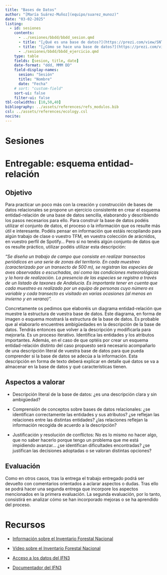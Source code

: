 ```yaml
---
title: "Bases de Datos"
author: "[María Suárez-Muñoz](equipo/suarez_munoz)"
date: "03-02-2025"
listing:
  - id: sesiones
    contents:
      - ../sesiones/bbdd/bbdd_sesion.qmd
      - title: "[¿Qué es una base de datos?](https://prezi.com/view/SNTReihW7NEUL99ZUVte/)" 
      - title: "[¿Cómo se hace una base de datos?](https://prezi.com/view/puAicrkDBdIEcr864RQg/)" 
      - ./sesiones/bbdd/bbdd_ejercicio.qmd
    type: table
    fields: [sesion, title, date]
    date-format: "ddd, MMM DD"
    field-display-names:
      sesion: "Sesión"
      title: "Nombre"
      date: "Fecha"
    # sort: "custom-field"
    sort-ui: false
    filter-ui: false
tbl-colwidths: [10,50,40]
bibliography: ../assets/references/refs_modulos.bib
csl: ../assets/references/ecology.csl
nocite:
---
```


# Sesiones

::: {#sesiones}
:::

# Entregable: esquema entidad-relación

## Objetivo

Para practicar un poco más con la creación y construcción de bases de datos relacionales se propone un ejercicio consistente en crear el esquema entidad-relación de una base de datos sencilla, elaborando y describiendo los pasos necesarios para ello. Para construir la base de datos podéis utilizar el conjunto de datos, el proceso o la información que os resulte más útil e interesante. Podéis pensar en información que estáis recopilando para algún trabajo de clase o vuestro TFM, en vuestra colección de arácnidos, en vuestro perfil de Spotify... Pero si no tenéis algún conjunto de datos que os resulte práctico, utilizar podéis utilizar esta descripción:

*"Se diseña un trabajo de campo que consiste en realizar transectos periódicos en una serie de zonas del territorio. En cada muestreo (caracterizado por un transecto de 500 m), se registran las especies de aves observadas o escuchadas, así como las condiciones meteorológicas y la hora de realización. La presencia de las especies se registra a través de un listado de taxones de Andalucía. Es importante tener en cuenta que cada muestreo es realizado por un equipo de personas cuyo número es variable y cada transecto es visitado en varias ocasiones (al menos en invierno y en verano)".*

Concretamente os pedimos que elaboréis un diagrama entidad-relación que muestre la estructura de vuestra base de datos. Este diagrama, en forma de imagen o esquema mostrará la estructura de la base de datos. Es probable que al elaborarlo encuentres ambigüedades en la descripción de la base de datos. Tendrás entonces que volver a la descripción y modificarla para mejorarla. Es un proceso iterativo. Identifica las entidades y los atributos importantes. Además, en el caso de que optéis por crear un esquema entidad-relación distinto del caso propuesto será necesario acompañarlo de una descripción literal de vuestra base de datos para que pueda comprender si la base de datos se adecúa a la información. Esta descripción en forma de texto deberá explicar en detalle qué datos se va a almacenar en la base de datos y qué características tienen. 

## Aspectos a valorar

-   Descripción literal de la base de datos: ¿es una descripción clara y sin ambigüedad? 

-   Comprensión de conceptos sobre bases de datos relacionales: ¿se identifican correctamente las entidades y sus atributos? ¿se reflejan las relaciones entre las distintas entidades? ¿las relaciones reflejan la información recogida de acuerdo a la descripción?

-   Justificación y resolución de conflictos: No es lo mismo no hacer algo, que no saber hacerlo porque tengo un problema que me está impidiendo avanzar... ¿se identifican dificultades encontradas? ¿se justifican las decisiones adoptadas o se valoran distintas opciones?

## Evaluación

Como en otros casos, tras la entrega el trabajo entregado podrá ser devuelto con comentarios orientados a aclarar aspectos o dudas. Tras ello se podrá hacer una segunda entrega que incorpore los aspectos mencionados en la primera evaluación. La segunda evaluación, por lo tanto, consistirá en analizar cómo se han incorporado mejoras o se ha aprendido del proceso.

# Recursos

-   [Información sobre el Inventario Forestal Nacional](https://www.miteco.gob.es/es/biodiversidad/temas/inventarios-nacionales/inventario-forestal-nacional/index_historia_inventario_forestal_espana.html)

-   [Vídeo sobre el Inventario Forestal Nacional](https://www.youtube.com/watch?v=UvPNJQDCUVk&list=PLEuHpCZXt_Al8p6d58pQlNwpoG_iTQ9eh&index=2)

-   [Acceso a los datos del IFN3](https://www.miteco.gob.es/es/biodiversidad/servicios/banco-datos-naturaleza/informacion-disponible/ifn3.html)

- [Documentador del IFN3](../sesiones/bbdd/material/documentador_bdcampo_ifn3_tcm34-282240.pdf)
